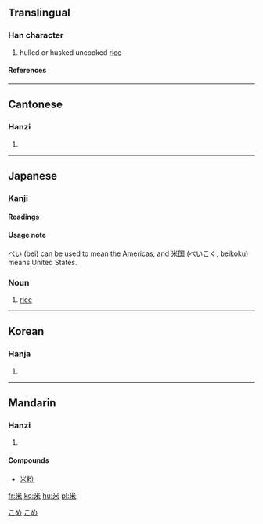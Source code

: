 ==Translingual==
===Han character===
{{Han char|rn=119|rad=米|as=00|sn=6|four=9090<sub>4</sub>|canj=火木 (FD)}}
# hulled or husked uncooked [[rice]]
====References====
{{Han ref|kx=0906.310|dkj=26832|dj=1331.280|hdz=53141.010|uh=7C73|ud=31859|bh=A6CC|bd=42700}}
----
==Cantonese==
===Hanzi===
{{yue-hanzi|jyut=|y=mai5}}
# {{defn|Cantonese}}
----
== Japanese ==
[[Category:1000_Japanese_basic_words|こめ]]

===Kanji===
{{ja-kanji|grade=|rs=米00}}
====Readings====
{{ja-readings|on=[[べい]] (bei), [[まい]] (mai), [[め]] (me)|kun=[[こめ]] (kome), [[よね]] (yone), [[めえとる]] (mētoru)}}

====Usage note====
[[べい]] (bei) can be used to mean the Americas, and [[米国]] (べいこく, beikoku) means United States.

===Noun===
[[Category:1000 Japanese basic words|こめ]]
{{ja-noun|k|hira=こめ|rom=kome|hidx=こめ}}
#[[rice]]
----

==Korean==
===Hanja===
{{ko-hanja|hangeul=미|eumhun=|rv=mi|mr=mi|y=mi}}
# {{defn|Korean}}
----
==Mandarin==
===Hanzi===
{{cmn-hanzi|pin=[[mǐ]] (mi3), [[zá]] (za2)|wg=mi<sup>3</sup>, tsa<sup>2</sup>}}
# {{defn|Mandarin}}

====Compounds====
*[[米粉]]

[[fr:米]]
[[ko:米]]
[[hu:米]]
[[pl:米]]